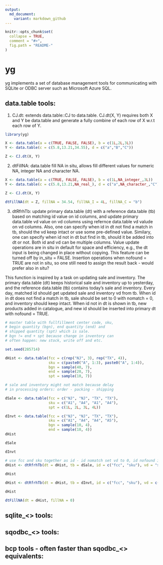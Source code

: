 ```yaml
---
output:
  md_document:
    variant: markdown_github
---
```


<!-- README.md is generated from README.Rmd. Please edit that file -->

```r
knitr::opts_chunk$set(
  collapse = TRUE,
  comment = "#>",
  fig.path = "README-"
)
```

# yg

yg implements a set of database management tools for communicating with SQLite or ODBC server such as Microsoft Azure SQL.

## data.table tools:

1. CJ.dt: extends data.table::CJ to data.table. CJ.dt(X, Y) requires both X and Y be data.table and generate a fully combine of each row of X w.r.t each row of Y.

```r
library(yg)

X <- data.table(a = c(TRUE, FALSE, FALSE), b = c(1L,2L,3L))
Y <- data.table(c = c(5.8,13.21,34.55), d = c("a","B","C"))

Z <- CJ.dt(X, Y)
```

2. dtFillNA: data.table fill NA in situ, allows fill different values for numeric NA, integer NA and character NA.

```r
X <- data.table(a = c(TRUE, FALSE, FALSE), b = c(1L,NA_integer_,3L))
Y <- data.table(c = c(5.8,13.21,NA_real_), d = c("a",NA_character_,"C"))

Z <- CJ.dt(X, Y)

dtFillNA(dt = Z, fillNA = 34.54, fillNA_I = 4L, fillNA_C = "b")
```

3. dtRfrhTb: update primary data.table (dt) with a reference data.table (tb) based on matching id value on id columns, and update primary data.table vd value on vd columns using refernce data.table vd valude on vd columns. Also, one can specify when id in dt not find a match in tb, should the vd keep intact or use some pre-defined value. Similary, one can specify when id not in dt but find in tb, should it be added into dt or not. Both id and vd can be multiple columns. Value update operations are in situ in default for space and efficiency, e.g., the dt input is being changed in place without copying. This feature can be turned off by in_situ = FALSE. Insertion operations when nofound = TRUE are not in situ, so one still need to assign the result back - would prefer also in situ?

This function is inspired by a task on updating sale and inventory. The primary data.table (dt) keeps historical sale and inventory up to yesterday, and the reference data.table (tb) contains today's sale and inventory. Every day, matched id should get updated sale and inventory vd from tb. When id in dt does not find a match in tb, sale should be set to 0 with nomatch = 0, and inventory should keep intact. When id not in dt is shown in tb, new products added in catalogue, and new id should be inserted into primary dt with nofound = TRUE.

```r

# master table with fullfillment center code, sku, 
# begin quantity (bgn), end quantity (end) and 
# shipped quantity (spt) which is sale.
# bgn != end + spt because change in inventory can
# often happen: new stock, write off and etc.

set.seed(285714)

dHist <- data.table(fcc = c(rep("NJ", 3), rep("TX", 4)),
                    sku = c(paste0("A", 1:3), paste0("A", 1:4)),
                    bgn = sample(40, 7),
                    end = sample(20, 7),
                    spt = sample(10, 7))

# sale and inventory might not match because delay
# in processing orders: order - packing - shipping

dSale <- data.table(fcc = c("NJ", "NJ", "TX", "TX"),
                    sku = c("A1", "A4", "A1", "A4"),
                    spt = c(1L, 2L, 3L, 4L))

dInvt <- data.table(fcc = c("NJ", "NJ", "TX", "TX"),
                    sku = c("A1", "A4", "A4", "A5"),
                    bgn = sample(10, 4),
                    end = sample(10, 4))
dHist

dSale

dInvt

# use fcc and sku together as id - id nomatch set vd to 0, id nofound in dt will be added
dHist <- dtRfrhTb(dt = dHist, tb = dSale, id = c("fcc", "sku"), vd = "spt", nomatch = 0L, nofound = TRUE, in_situ = TRUE)
  
dHist

dHist <- dtRfrhTb(dt = dHist, tb = dInvt, id = c("fcc", "sku"), vd = c("bgn", "end"), nomatch = NULL, nofound = TRUE, in_situ = TRUE)

dHist

dtFillNA(dt = dHist, fillNA = 0)

```

## sqlite\_\<\> tools:

## sqodbc\_\<\> tools:

## bcp tools - often faster than sqodbc\_\<\> equivalents:

